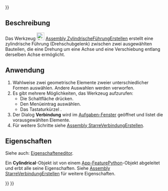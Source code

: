 <languages/>
{{UnfinishedDocu{{#translation:}}}}

{{Docnav/de
|[[Assembly_CreateJointRevolute/de|DrehverbindungErstellen]]
|[[Assembly_CreateJointSlider/de|PrismatischeFührungErstellen]]
|[[Assembly_Workbench/de|Assembly]]
|IconL=Assembly_CreateJointRevolute.svg
|IconR=Assembly_CreateJointSlider.svg
|IconC=Workbench_Assembly.svg
}}

{{GuiCommand/de
|Name=Assembly CreateJointCylindrical
|Name/de=Assembly ZylindrischeFührungErstellen
|MenuLocation=Assembly → Zylindrische Verbindung
|Workbenches=[[Assembly_Workbench/de|Assembly]]
|Shortcut={{KEY|C}}
|Version=1.0
|SeeAlso=
}}

<span id="Description"></span>
==Beschreibung==

<div class="mw-translate-fuzzy">
Das Werkzeug [[Image:Assembly_CreateJointCylindrical.svg|24px]] [[Assembly_CreateJointCylindrical/de|Assembly ZylindrischeFührungErstellen]] erstellt eine zylindrische Führung (Drehschubgelenk) zwischen zwei ausgewählten Bauteilen, die eine Drehung um eine Achse und eine Verschiebung entlang derselben Achse ermöglicht.
</div>

<span id="Usage"></span>
==Anwendung==

# Wahlweise zwei geometrische Elemente zweier unterschiedlicher Formen auswählen. Andere Auswahlen werden verworfen.
# Es gibt mehrere Möglichkeiten, das Werkzeug aufzurufen:
#* Die Schaltfläche {{Button|[[Image:Assembly_CreateJointCylindrical.svg|16px]] [[Assembly_CreateJointCylindrical/de|Zylindrische Führung]]}} drücken.
#* Den Menüeintrag {{MenuCommand|Assembly → [[Image:Assembly_CreateJointCylindrical.svg|16px]] Zylindrische Führung}} auswählen.
#* Das Tastaturkürzel {{KEY|C}}.
# Der Dialog '''Verbindung''' wird im [[Task_panel/de|Aufgaben-Fenster]] geöffnet und listet die vorausgewählten Elemente.
# Für weitere Schritte siehe [[Assembly_CreateJointFixed/de#Anwendung|Assembly StarreVerbindungErstellen]].

<span id="Properties"></span>
==Eigenschaften==

Siehe auch: [[Property_editor/de|Eigenschafteneditor]].

Ein '''Cylindrical'''-Objekt ist von einem [[App_FeaturePython/de|App-FeaturePython]]-Objekt abgeleitet und erbt alle seine Eigenschaften. Siehe [[Assembly_CreateJointFixed/de#Eigenschaften|Assembly StarreVerbindungErstellen]] für weitere Eigenschaften.


{{Docnav/de
|[[Assembly_CreateJointRevolute/de|DrehverbindungErstellen]]
|[[Assembly_CreateJointSlider/de|PrismatischeFührungErstellen]]
|[[Assembly_Workbench/de|Assembly]]
|IconL=Assembly_CreateJointRevolute.svg
|IconR=Assembly_CreateJointSlider.svg
|IconC=Workbench_Assembly.svg
}}

{{Assembly_Tools_navi{{#translation:}}}}
{{Userdocnavi{{#translation:}}}}